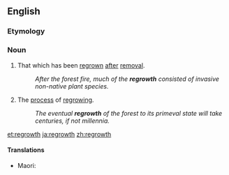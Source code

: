 ==English==

===Etymology===
{{prefix|re|growth|lang=en}}

===Noun===
{{en-noun|-|s}}

# That which has been [[regrown]] [[after]] [[removal]].
#: ''After the forest fire, much of the '''regrowth''' consisted of invasive non-native plant species.''
# The [[process]] of [[regrow]]ing.
#: ''The eventual '''regrowth''' of the forest to its primeval state will take centuries, if not millennia.''

[[et:regrowth]]
[[ja:regrowth]]
[[zh:regrowth]]

====Translations====
{{trans-top|vegetation that returns to an area after the origin vegetation has been removed}}
* Maori: {{t|mi|ururua}}
{{trans-mid}}
{{trans-bottom}}